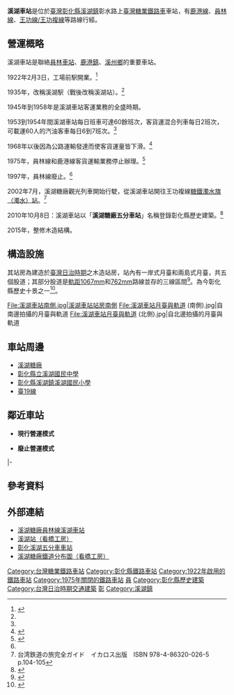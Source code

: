 {{Infobox Station
|RouteType=不指定
|name= 溪湖糖廠五分車站
|Title=溪湖車站
|EngTitle=
|ImageName=Sihu Station 01.jpg
|ImageSize=240px
|Operator=[[明治製糖|明治製糖]]<br/>[[台灣糖業公司|臺灣糖業公司]]
|Line=[[溪湖線|溪湖線]](現今)<br/>[[鹿港線_(糖鐵)|鹿港線]](廢止)<br/>[[員林線|員林線]](廢止)<br/>[[王功線/王功複線|王功線/王功複線]](廢止)
|Place=[[彰化縣|彰化縣]][[溪湖鎮|溪湖鎮]]
|StartDate=1922年<br/>2002年重啟
|EndDate=1975年
|Code=無
}}
{{tw monument
|name= 溪湖糖廠五分車站
|formername= 溪湖駅
|image=溪湖車站 2020.jpg
|imagename= 整修過後的溪湖車站
|othername=
|formalname= 溪湖車站
|level= [[彰化縣文化資產#歷史建築|歷史建築]]
|class= 車站
|time= {{flagicon|Empire of Japan}} 日本大正10年（1921年）
|date=
|material= 
|location=
|when=
|quantity=
|website=
| reg_url =https://nchdb.boch.gov.tw/assets/overview/historicalBuilding/20101008000004
}}
'''溪湖車站'''是位於[[台灣|臺灣]][[彰化縣|彰化縣]][[溪湖鎮|溪湖鎮]]彰水路上[[台灣糖業鐵路|臺灣糖業鐵路車]]車站，有[[鹿港線|鹿港線]]、[[員林線|員林線]]、[[王功線/王功複線|王功線/王功複線]]等路線行經。

==營運概略==
溪湖車站是聯絡[[員林車站|員林車站]]、[[鹿港鎮|鹿港鎮]]、[[溪州鄉|溪州鄉]]的重要車站。

1922年2月3日，工場前駅開業。<ref name="kanbashi">{{Cite web |url=http://ticket.myweb.hinet.net/station/b03,01-30.htm |title=溪湖站 |access-date=2012-01-27 |archive-url=https://web.archive.org/web/20161111191209/http://ticket.myweb.hinet.net/station/b03,01-30.htm |archive-date=2016-11-11 |dead-url=yes }}</ref>

1935年，改稱溪湖駅（戰後改稱溪湖站）。<ref name="kanbashi" />

1945年到1958年是溪湖車站客運業務的全盛時期。

1953到1954年間溪湖車站每日班車可達60餘班次，客貨運混合列車每日2班次，可載運60人的汽油客車每日6到7班次。<ref name="local" />

1968年以後因為公路運輸發達而使客貨運量皆下滑。<ref name="local">{{Cite web |url=http://content.edu.tw/local/changhwa/yulin/sntotatn.html |title=台糖公司溪湖糖廠簡介 |access-date=2012-01-27 |archive-url=https://web.archive.org/web/20090306182733/http://content.edu.tw/local/changhwa/yulin/sntotatn.html |archive-date=2009-03-06 |dead-url=yes }}</ref>

1975年，員林線和鹿港線客貨運輸業務停止辦理。<ref name="my9115">{{Cite web |url=http://blog.yam.com/my9115/article/13443731 |title=糖廠巡禮-彰化溪湖糖廠 |accessdate=2012-01-27 |archive-date=2008-07-24 |archive-url=https://web.archive.org/web/20080724060515/http://blog.yam.com/my9115/article/13443731 |dead-url=yes }}</ref>

1997年，員林線廢止。<ref name="my9115" />

2002年7月，溪湖糖廠觀光列車開始行駛，從溪湖車站開往王功複線[[糖鐵濁水旗（濁水）站|糖鐵濁水旗（濁水）站]]。<ref name="kanzen">台湾鉄道の旅完全ガイド　イカロス出版　ISBN 978-4-86320-026-5 p.104-105</ref>

2010年10月8日：溪湖車站以「'''溪湖糖廠五分車站'''」名稱登錄彰化縣歷史建築。<ref>{{Cite web |url=http://www.boch.gov.tw/boch/frontsite/cultureassets/caseBasicInfoAction.do?method=doViewCaseBasicInfo&caseId=NA09912000014&version=1&assetsClassifyId=1.2 |title=文化部文化資產局－溪湖糖廠五分車站 |access-date=2013-09-12 |archive-date=2016-03-04 |archive-url=https://web.archive.org/web/20160304212810/http://www.boch.gov.tw/boch/frontsite/cultureassets/caseBasicInfoAction.do?method=doViewCaseBasicInfo&caseId=NA09912000014&version=1&assetsClassifyId=1.2 |dead-url=yes }}</ref>

2015年，整修木造結構。

==構造設施==
其站房為建造於[[台灣日治時期|臺灣日治時期]]之木造站房，站內有一岸式月臺和兩島式月臺，共五個股道；其部分股道是[[軌距|軌距]][[窄軌|1067mm]]和[[窄軌|762mm]]路線並存的三線區間<ref>{{Cite web |url=http://bamboo.tacocity.com.tw/station.htm |title=五分車站 |accessdate=2012-01-27 |archive-date=2012-01-10 |archive-url=https://web.archive.org/web/20120110104436/http://bamboo.tacocity.com.tw/station.htm |dead-url=no }}</ref>。為今彰化縣歷史十景之一<ref>{{Cite web |url=http://tourism.chcg.gov.tw/Appreciate/beauty_detail.aspx?KF=jxO6CDcyE%2bw%3d&page=H8sX5NKkI5w%3d |title=彰化縣政府旅遊資訊網—糖廠小火車 |access-date=2012-01-27 |archive-date=2012-04-20 |archive-url=https://web.archive.org/web/20120420140209/http://tourism.chcg.gov.tw/Appreciate/beauty_detail.aspx?KF=jxO6CDcyE+w= |dead-url=no }}</ref>。

<gallery>
File:溪湖車站南側.jpg|溪湖車站站房南側
File:溪湖車站月臺與軌道 (南側).jpg|自南邊拍攝的月臺與軌道
File:溪湖車站月臺與軌道 (北側).jpg|自北邊拍攝的月臺與軌道
</gallery>

==車站周邊==
* [[溪湖糖廠|溪湖糖廠]]
* [[彰化縣立溪湖國民中學|彰化縣立溪湖國民中學]]
* [[彰化縣溪湖鎮溪湖國民小學|彰化縣溪湖鎮溪湖國民小學]]
* [[台19線|臺19線]]

== 鄰近車站 ==
*'''現行營運模式'''
{{start rail box|[[台灣糖業鐵路|台灣糖業鐵路]]}}
{{terminus}}
{{s-line|[[溪湖線|溪湖線]]|（起點）|gray}}
{{s-inop|[[濁水車站_(台糖)|濁水車站]]}}
{{end box}}
*'''廢止營運模式'''
{{start rail box|[[台灣糖業鐵路|台灣糖業鐵路]]}}
{{s-abandoned|[[北溪湖車站|北溪湖車站]]}}
{{s-line|[[鹿港線_(糖鐵)|鹿港線]]|（廢止）|gray}}
{{terminus}}
|-
{{s-abandoned|[[新溪湖車站|新溪湖車站]]}}
{{s-line|[[員林線|員林線]]|（廢止）|gray}}
{{terminus}}
{{end box}}

==參考資料==
{{Reflist}}

==外部連結==
*[https://web.archive.org/web/20081231070324/http://hfc235.myweb.hinet.net/Sihu%20sihu%20station.htm 溪湖糖廠員林線溪湖車站] 
*[https://web.archive.org/web/20161111191209/http://ticket.myweb.hinet.net/station/b03,01-30.htm 溪湖站（看橋工房）] 
*[http://blog.xuite.net/bobowin/me/15066084 彰化溪湖五分車車站]{{Wayback|url=http://blog.xuite.net/bobowin/me/15066084 |date=20110913225510 }} 
*[http://blog.xuite.net/ticket0610/oldway/4907351 溪湖糖廠鐵道分布圖（看橋工房）]{{Wayback|url=http://blog.xuite.net/ticket0610/oldway/4907351 |date=20130727052735 }} 

{{coord|23|57|14.5|N|120|28|56|E|region:TW_type:landmark|display=title}}

{{彰化縣文化資產}}
{{臺灣鐵道史}}
{{員林線}}
[[Category:台灣糖業鐵路車站|Category:台灣糖業鐵路車站]]
[[Category:彰化縣鐵路車站|Category:彰化縣鐵路車站]]
[[Category:1922年啟用的鐵路車站|Category:1922年啟用的鐵路車站]]
[[Category:1975年關閉的鐵路車站|Category:1975年關閉的鐵路車站]]
[[Category:台灣鐵路廢站|員]]
[[Category:彰化縣歷史建築|Category:彰化縣歷史建築]]
[[Category:台灣日治時期交通建築|Category:台灣日治時期交通建築]]
[[Category:臺灣鐵路文化資產|彰]]
[[Category:溪湖鎮|Category:溪湖鎮]]
